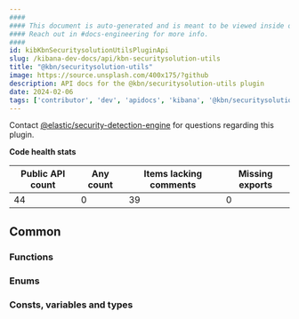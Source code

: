 ```yaml
---
####
#### This document is auto-generated and is meant to be viewed inside our experimental, new docs system.
#### Reach out in #docs-engineering for more info.
####
id: kibKbnSecuritysolutionUtilsPluginApi
slug: /kibana-dev-docs/api/kbn-securitysolution-utils
title: "@kbn/securitysolution-utils"
image: https://source.unsplash.com/400x175/?github
description: API docs for the @kbn/securitysolution-utils plugin
date: 2024-02-06
tags: ['contributor', 'dev', 'apidocs', 'kibana', '@kbn/securitysolution-utils']
---
```




Contact [@elastic/security-detection-engine](https://github.com/orgs/elastic/teams/security-detection-engine) for questions regarding this plugin.

**Code health stats**

| Public API count  | Any count | Items lacking comments | Missing exports |
|-------------------|-----------|------------------------|-----------------|
| 44 | 0 | 39 | 0 |

## Common

### Functions
<DocDefinitionList data={kbnSecuritysolutionUtilsObj.common.functions}/>

### Enums
<DocDefinitionList data={kbnSecuritysolutionUtilsObj.common.enums}/>

### Consts, variables and types
<DocDefinitionList data={kbnSecuritysolutionUtilsObj.common.misc}/>

